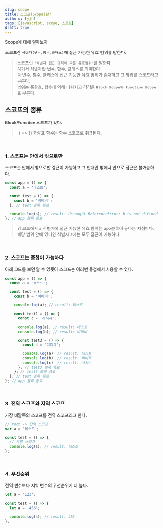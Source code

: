 ```yaml
---
slug: scope
title: 스코프(Scope)란?
authors: [yjh]
tags: [javascript, scope, 스코프]
draft: true
---
```


<div className="preview">Scope에 대해 알아보자</div>

<!--truncate-->

스코프란 `식별자(변수,함수,클래스)`에 접근 가능한 유효 범위를 말한다.

> 스코프란 `"식별자 접근 규칙에 따른 유효범위"`를 말한다.  
> 여기서 식별자란 변수, 함수, 클래스를 의미한다.  
> 즉 변수, 함수, 클래스에 접근 가능한 유효 범위가 존재하고 그 범위를 스코프라고 부른다.  
> 범위는 중괄호, 함수에 의해 나눠지고 각각을 `Block Scope와 Function Scope`로 부른다.

## 스코프의 종류

Block/Function 스코프가 있다.

> () => {} 화살표 함수는 함수 스코프로 취급된다.

<br />

### 1. 스코프는 안에서 밖으로만

스코프는 안에서 밖으로만 접근이 가능하고 그 반대인 밖에서 안으로 접근은 불가능하다.

```js
const app = () => {
  const a = '테스트';

  const test = () => {
    const b = '비비비';
  }; // test 블록 종료

  console.log(b); // result: Uncaught ReferenceError: b is not defined
}; // app 블록 종료
```

> 위 코드에서 a 식별자에 접근 가능한 유효 범위는 app블록이 끝나는 지점이다.  
> 해당 범위 안에 있다면 식별자 a에는 모두 접근이 가능하다.

<br />

### 2. 스코프는 중첩이 가능하다

아래 코드를 보면 알 수 있듯이 스코프는 여러번 중첩해서 사용할 수 있다.

```js
const app = () => {
  const a = '테스트';

  const test = () => {
    const b = '비비비';

    console.log(a); // result: 테스트

    const test2 = () => {
      const c = '시시시';

      console.log(a); // result: 테스트
      console.log(b); // result: 비비비

      const test3 = () => {
        const d = '디디디';

        console.log(a); // result: 테스트
        console.log(b); // result: 비비비
        console.log(c); // result: 시시시
      }; // test3 블록 종료
    }; // test2 블록 종료
  }; // test 블록 종료
}; // app 블록 종료
```

<br />

### 3. 전역 스코프와 지역 스코프

가장 바깥쪽의 스코프를 전역 스코프라고 한다.

```js
// root -> 전역 스코프
var a = '테스트';

const test = () => {
  // 지역 스코프
  console.log(a); // result: 테스트
};
```

<br />

### 4. 우선순위

전역 변수보다 지역 변수의 우선순위가 더 높다.

```js
let a = '123';

const test = () => {
  let a = '456';

  console.log(a); // result: 456
};
```
